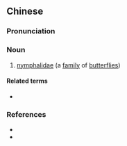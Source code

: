 {{also|蛱蝶}}
==Chinese==
{{zh-forms|s=蛱蝶}}

===Pronunciation===
{{zh-pron
|m=jiádié
|cat=n
}}

===Noun===
{{zh-noun}}

# [[w:nymphalidae|nymphalidae]] (a [[family]] of [[butterflies]])

====Related terms====
* {{zh-l|蝴蝶}}

===References===
* {{pedialite|蛺蝶|lang=zh}}
* {{pedialite|nymphalidae}}